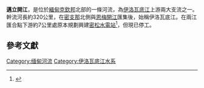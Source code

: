 '''邁立開江'''，是位於[[緬甸|緬甸]][[克欽邦|克欽邦]]北部的一條河流，為[[伊洛瓦底江|伊洛瓦底江]]上游兩大支流之一。幹流河長約320公里，在[[密支那|密支那]]北側與[[恩梅開江|恩梅開江]]匯集後，始稱伊洛瓦底江。在兩江匯合點下游約7公里處原本規劃興建[[密松水電站|密松水電站]]<ref>{{Cite web |url=http://www.internationalrivers.org/campaigns/irrawaddy-myitsone-dam-0 |title=Irrawaddy Myitsone Dam |access-date=2015-06-17 |archive-date=2020-08-05 |archive-url=https://web.archive.org/web/20200805023450/https://www.internationalrivers.org/campaigns/irrawaddy-myitsone-dam-0 |dead-url=no }}</ref>，但現已停工。

==參考文獻==
{{reflist}}

[[Category:缅甸河流|Category:缅甸河流]]
[[Category:伊洛瓦底江水系|Category:伊洛瓦底江水系]]